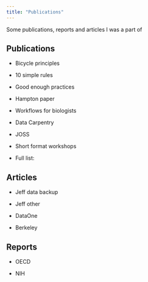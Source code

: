 ```yaml
---
title: "Publications"
---
```


Some publications, reports and articles I was a part of

## Publications

-   Bicycle principles

-   10 simple rules

-   Good enough practices

-   Hampton paper

-   Workflows for biologists

-   Data Carpentry

-   JOSS

-   Short format workshops

-   Full list:

## Articles

-   Jeff data backup

-   Jeff other

-   DataOne

-   Berkeley

## Reports

-   OECD

-   NIH
